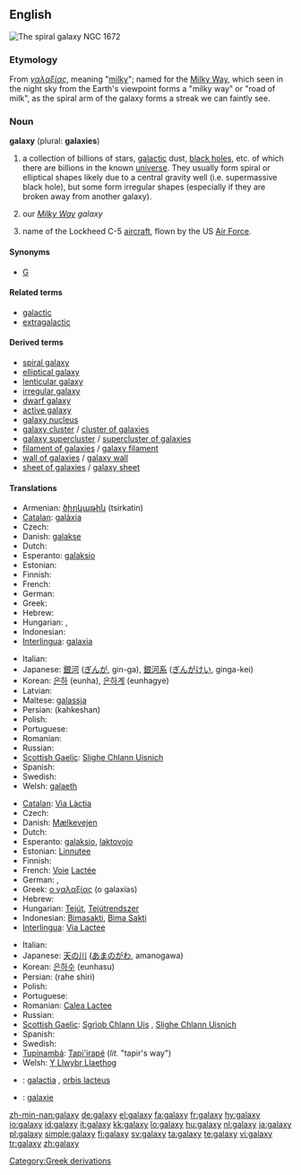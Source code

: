 ==English==
[[Image:NGC 1672 HST.jpg|thumb|The spiral galaxy NGC 1672]]
{{wikipedia}}

===Etymology===
From {{etyl|el}} ''[[γαλαξίας]]'', meaning "[[milky]]"; named for the [[Milky Way]], which seen in the night sky from the Earth's viewpoint forms a "milky way" or "road of milk", as the spiral arm of the galaxy forms a streak we can faintly see.

===Noun===
'''galaxy''' (plural: '''galaxies''')

# {{astronomy}} a collection of billions of stars, [[galactic]] dust, [[black hole]]s, etc.  of which there are billions in the known [[universe]].  They usually form spiral or elliptical shapes likely due to a central gravity well (i.e. supermassive black hole), but some form irregular shapes (especially if they are broken away from another galaxy).
# our ''[[Milky Way]] galaxy''
# {{US|military|aviation}} name of the Lockheed C-5 [[aircraft]], flown by the US [[Air Force]].

====Synonyms====
* {{sense|astronomy}} [[G]] {{qualifier|abbreviation}}

====Related terms====
* [[galactic]]
* [[extragalactic]]

====Derived terms====
* [[spiral galaxy]]
* [[elliptical galaxy]]
* [[lenticular galaxy]]
* [[irregular galaxy]]
* [[dwarf galaxy]]
* [[active galaxy]]
* [[galaxy nucleus]]
* [[galaxy cluster]] / [[cluster of galaxies]]
* [[galaxy supercluster]] / [[supercluster of galaxies]]
* [[filament of galaxies]] / [[galaxy filament]]
* [[wall of galaxies]] / [[galaxy wall]]
* [[sheet of galaxies]] / [[galaxy sheet]]

====Translations====
{{trans-top|collection of billions of stars, galactic dust, black holes, etc}}
* Armenian: [[ծիրկաթին]] (tsirkatin)
* [[Catalan]]: [[galàxia]] {{f}}
* Czech: {{t+|cs|galaxie|f}}
* Danish: [[galakse]]
* Dutch: {{t+|nl|sterrenstelsel|n}}
* Esperanto: [[galaksio]]
* Estonian: {{t-|et|galaktika}}
* Finnish: {{t+|fi|galaksi}}
* French: {{t+|fr|galaxie|f}}
* German: {{t+|de|Galaxie|f}}
* Greek: {{t+|el|γαλαξίας|m|tr=galaxías|sc=Grek}}
* Hebrew: {{he-translation|גלקסיה|galáksia|wv=גָּלַקְסְיָה}} {{f}}
* Hungarian: {{t+|hu|galaxis}}, {{t-|hu|csillagváros}}
* Indonesian: {{t-|id|galaksi|xs=Indonesian}}
* [[Interlingua]]: [[galaxia]]
{{trans-mid}}
* Italian: {{t+|it|galassia|f}}
* Japanese: [[銀河]] ([[ぎんが]], gin-ga), [[銀河系]] ([[ぎんがけい]], ginga-kei)
* Korean: [[은하]] (eunha), [[은하계]] (eunhagye)
* Latvian: {{t-|lv|galaktika|f|xs=Latvian}}
* Maltese: [[galassja]] {{f}}
* Persian: {{fa-Arab|[[کهکشان]]}} (kahkeshan)
* Polish: {{t+|pl|galaktyka|f}}
* Portuguese: {{t+|pt|galáxia|f}}
* Romanian: {{t+|ro|galaxie|f}}
* Russian: {{t|ru|галактика|f|tr=galáktika|sc=Cyrl}}
* [[Scottish Gaelic]]: [[Slighe Chlann Uisnich]] {{f}}
* Spanish: {{t+|es|galaxia|f}}
* Swedish: {{t+|sv|galax}}
* Welsh: [[galaeth]] {{f}}
{{trans-bottom}}

{{trans-top|the Milky Way}}
* [[Catalan]]: [[Via Làctia]] {{f}}
* Czech: {{t-|cs|Mléčná dráha|f}}
* Danish: [[Mælkevejen]]
* Dutch: {{t+|nl|melkweg|f}}
* Esperanto: [[galaksio]], [[laktovojo]]
* Estonian: [[Linnutee]]
* Finnish: {{t+|fi|Linnunrata}}
* French: [[Voie]] [[Lactée]] {{f}}
* German: {{t+|de|Milchstraße|f}}, {{t+|de|Galaxis|f}}
* Greek: [[ο γαλαξίας]] (o galaxías) {{m}}
* Hebrew: {{he-translation|שביל החלב|shvíl hekhaláv}} {{m}}
* Hungarian: [[Tejút]], [[Tejútrendszer]]
* Indonesian: [[Bimasakti]], [[Bima Sakti]]
* [[Interlingua]]: [[Via Lactee]]
{{trans-mid}}
* Italian: {{t-|it|Via Lattea|f}}
* Japanese: [[天の川]] ([[あまのがわ]], amanogawa)
* Korean: [[은하수]] (eunhasu)
* Persian: {{fa-Arab|[[راه شیری]]}} (rahe shiri)
* Polish: {{t+|pl|Droga Mleczna|f}}
* Portuguese: {{t+|pt|Via Láctea|f}}
* Romanian: [[Calea Lactee]] {{f}}
* Russian: {{t+|ru|Млечный Путь|m|sc=Cyrl}}
* [[Scottish Gaelic]]: [[Sgrìob Chlann Uis]] {{f}}, [[Slighe Chlann Uisnich]] {{f}}
* Spanish: {{t-|es|Via Lactea|f}}
* Swedish: {{t+|sv|Vintergatan}}
* [[Tupinambá]]: [[Tapi'irapé]] (''lit.'' "tapir's way")
* Welsh: [[Y Llwybr Llaethog]]
{{trans-bottom}}

{{checktrans-top}}
* {{ttbc|Latin}}: [[galactia]] {{f}}, [[orbis lacteus]] {{f}}
* {{ttbc|Novial}}: [[galaxie]]
{{trans-bottom}}

[[Category:Greek derivations]]

[[zh-min-nan:galaxy]]
[[de:galaxy]]
[[el:galaxy]]
[[fa:galaxy]]
[[fr:galaxy]]
[[hy:galaxy]]
[[io:galaxy]]
[[id:galaxy]]
[[it:galaxy]]
[[kk:galaxy]]
[[lo:galaxy]]
[[hu:galaxy]]
[[nl:galaxy]]
[[ja:galaxy]]
[[pl:galaxy]]
[[simple:galaxy]]
[[fi:galaxy]]
[[sv:galaxy]]
[[ta:galaxy]]
[[te:galaxy]]
[[vi:galaxy]]
[[tr:galaxy]]
[[zh:galaxy]]